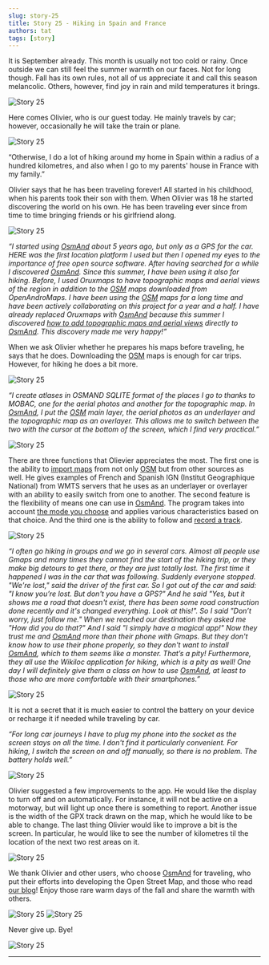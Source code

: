 ```yaml
---
slug: story-25
title: Story 25 - Hiking in Spain and France
authors: tat
tags: [story]
---
```


It is September already. This month is usually not too cold or rainy. Once outside we can still feel the summer warmth on our faces. Not for long though. Fall has its own rules, not all of us appreciate it and call this season melancolic. Others, however, find joy in rain and mild temperatures it brings.

![Story 25](./1.jpg)

<!--truncate-->

Here comes Olivier, who is our guest today. He mainly travels by car; however, occasionally he will take the train or plane.

![Story 25](./2.jpg)

“Otherwise, I do a lot of hiking around my home in Spain within a radius of a hundred kilometres, and also when I go to my parents' house in France with my family.”

Olivier says that he has been traveling forever! All started in his childhood, when his parents took their son with them. When Olivier was 18 he started discovering the world on his own. He has been traveling ever since from time to time bringing friends or his girlfriend along.

![Story 25](./3.jpg)

_“I started using <a href="https://osmand.net/">OsmAnd</a> about 5 years ago, but only as a GPS for the car. HERE was the first location platform I used but then I opened my eyes to the importance of free open source software. After having searched for a while I discovered <a href="https://osmand.net/">OsmAnd</a>. Since this summer, I have been using it also for hiking. Before, I used Oruxmaps to have topographic maps and aerial views of the region in addition to the <a href="https://www.openstreetmap.org/">OSM</a> maps downloaded from OpenAndroMaps. I have been using the <a href="https://www.openstreetmap.org/">OSM</a> maps for a long time and have been actively collaborating on this project for a year and a half. I have already replaced Oruxmaps with <a href="https://osmand.net/">OsmAnd</a> because this summer I discovered <a href="https://osmand.net/docs/user/plugins/online-map">how to add topographic maps and aerial views</a> directly to <a href="https://osmand.net/">OsmAnd</a>. This discovery made me very happy!”_

When we ask Olivier whether he prepares his maps before traveling, he says that he does. Downloading the <a href="https://www.openstreetmap.org/">OSM</a> maps is enough for car trips. However, for hiking he does a bit more.

![Story 25](./4.jpg)

_“I create atlases in OSMAND SQLITE format of the places I go to thanks to MOBAC, one for the aerial photos and another for the topographic map. In <a href="https://osmand.net/">OsmAnd</a>, I put the <a href="https://www.openstreetmap.org/">OSM</a> main layer, the aerial photos as an underlayer and the topographic map as an overlayer. This allows me to switch between the two with the cursor at the bottom of the screen, which I find very practical.”_

![Story 25](./5.jpg)

There are three functions that Olievier appreciates the most. The first one is the ability to <a href="https://osmand.net/docs/user/plugins/online-map">import maps</a> from not only <a href="https://www.openstreetmap.org/">OSM</a> but from other sources as well. He gives examples of French and Spanish IGN (Institut Geographique National) from WMTS servers that he uses as an underlayer or overlayer with an ability to easily switch from one to another. The second feature is the flexibility of means one can use in <a href="https://osmand.net/">OsmAnd</a>. The program takes into account <a href="https://osmand.net/docs/user/personal/profiles"> the mode you choose</a> and applies various characteristics based on that choice. And the third one is the ability to follow and <a href="https://osmand.net/docs/user/plugins/trip-recording">record a track</a>.

![Story 25](./6.jpg)

_“I often go hiking in groups and we go in several cars. Almost all people use Gmaps and many times they cannot find the start of the hiking trip, or they make big detours to get there, or they are just totally lost. The first time it happened I was in the car that was following. Suddenly everyone stopped. "We're lost," said the driver of the first car. So I got out of the car and said: "I know you’re lost. But don't you have a GPS?" And he said "Yes, but it shows me a road that doesn't exist, there has been some road construction done recently and it's changed everything. Look at this!". So I said "Don’t worry, just follow me." When we reached our destination they asked me "How did you do that?" And I said "I simply have a magical app!" Now they trust me and <a href="https://osmand.net/">OsmAnd</a> more than their phone with Gmaps. But they don't know how to use their phone properly, so they don't want to install <a href="https://osmand.net/">OsmAnd</a>, which to them seems like a monster. That’s a pity! Furthermore, they all use the Wikiloc application for hiking, which is a pity as well! One day I will definitely give them a class on how to use <a href="https://osmand.net/">OsmAnd</a>, at least to those who are more comfortable with their smartphones.”_

![Story 25](./7.jpg)

It is not a secret that it is much easier to control the battery on your device or recharge it if needed while traveling by car.

_“For long car journeys I have to plug my phone into the socket as the screen stays on all the time. I don't find it particularly convenient. For hiking, I switch the screen on and off manually, so there is no problem. The battery holds well.”_

![Story 25](./8.jpg)

Olivier suggested a few improvements to the app. He would like the display to turn off and on automatically. For instance, it will not be active on a motorway, but will light up once there is something to report. Another issue is the width of the GPX track drawn on the map, which he would like to be able to change. The last thing Olivier would like to improve a bit is the screen. In particular, he would like to see the number of kilometres til the location of the next two rest areas on it.
  
![Story 25](./9.jpg)

We thank Olivier and other users, who choose <a href="https://osmand.net/">OsmAnd</a> for traveling, who put their efforts into developing the Open Street Map, and those who read <a href="https://osmand.net/blog">our blog</a>!
Enjoy those rare warm days of the fall and share the warmth with others.

![Story 25](./10.jpg)
![Story 25](./11.jpg)

Never give up.
Bye!

![Story 25](./12.jpg)

_________________________________________________

<LinksSocial/>
<LinksTelegram/>

<AndroidStore/>
<AppleStore/>